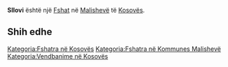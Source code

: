 {{Fshat në Kosovës
 | Emri                = Sllovi
| sqi_N_name = Sllovi
| sqi_N_FULL_NAME_RO = Sllovi
| sqi_N_FULL_NAME_ND_RO = Sllovi
| sqi_N_SORT_NAME_RG = SLLOVI
| sqi_N_FULL_NAME_RG = Sllovi
| sqi_N_FULL_NAME_ND_RG = Sllovi
| srp_N_name = Slovinje
| srp_N_FULL_NAME_RO = Slovinje
| srp_N_FULL_NAME_ND_RO = Slovinje
| srp_N_SORT_NAME_RG = SLOVINJE
| srp_N_FULL_NAME_RG = Slovinje
| srp_N_FULL_NAME_ND_RG = Slovinje
| srp_NS_name = Словиње
| srp_NS_FULL_NAME_RO = Словиње
| srp_NS_FULL_NAME_ND_RO = Словиње
| srp_NS_SORT_NAME_RG = СЛОВИЊЕ
| srp_NS_FULL_NAME_RG = Словиње
| srp_NS_FULL_NAME_ND_RG = Словиње

 | Emri (Rasa dhanore) = 
 | Figura              = 
 | Shteti              = Kosovo
 | Komuna              = Malishevë
 | Kodi postar         = 
 | Sipërfaqja          = 

 | Popullsia           = 

 | Regj. i popullsisë  = 
 | Dend. e popullsisë  = 
 | Faqja zyrtare       = 
 <!--- Koordinatat ----> 
 | Gjerësia            = 42.5225
 | Gjatësia            = 21.22
 | Lartësia            = 
}}
'''Sllovi''' është një [[Fshat]] në [[Malishevë]] të [[Kosovës]].

<!-- == Gjeografia == -->
<!-- == Historia == -->
<!-- == Demografia == -->
== Shih edhe ==
{{Komuna Malishevë}}
{{Kosovo-Administrata-Cung}}

[[Kategoria:Fshatra në Kosovës]]
[[Kategoria:Fshatra në Kommunes Malishevë]]
[[Kategoria:Vendbanime në Kosovës]]